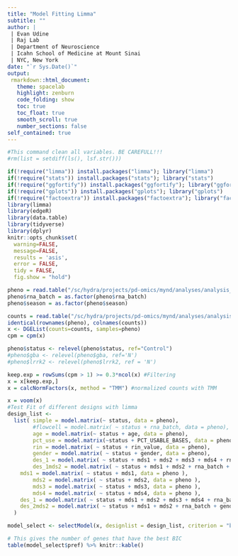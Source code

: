 ```yaml
---
title: "Model Fitting Limma"
subtitle: ""
author: |
 | Evan Udine
 | Raj Lab
 | Department of Neuroscience
 | Icahn School of Medicine at Mount Sinai
 | NYC, New York
date: "`r Sys.Date()`"
output:
 rmarkdown::html_document:
   theme: spacelab
   highlight: zenburn
   code_folding: show
   toc: true
   toc_float: true
   smooth_scroll: true
   number_sections: false
self_contained: true
---
```



```r
#This command clean all variables. BE CAREFULL!!! 
#rm(list = setdiff(ls(), lsf.str()))
```

```r
if(!require("limma")) install.packages("limma"); library("limma")
if(!require("stats")) install.packages("stats"); library("stats")
if(!require("ggfortify")) install.packages("ggfortify"); library("ggfortify")
if(!require("gplots")) install.packages("gplots"); library("gplots")
if(!require("factoextra")) install.packages("factoextra"); library("factoextra")
library(limma)
library(edgeR)
library(data.table)
library(tidyverse)
library(dplyr)
knitr::opts_chunk$set( 
  warning=FALSE,
  message=FALSE,
  results = 'asis',
  error = FALSE,
  tidy = FALSE,
  fig.show = "hold")
```

```r
pheno = read.table("/sc/hydra/projects/pd-omics/mynd/analyses/analysis_9_19_19/mynd_metadata_9_19_19.txt", header = T, row.names = 1, check.names = F)
pheno$rna_batch = as.factor(pheno$rna_batch)
pheno$season = as.factor(pheno$season)

counts = read.table("/sc/hydra/projects/pd-omics/mynd/analyses/analysis_9_19_19/mynd.counts.txt", header = TRUE, check.names = FALSE)
identical(rownames(pheno), colnames(counts))
x <- DGEList(counts=counts, samples=pheno)
cpm = cpm(x)

pheno$status <- relevel(pheno$status, ref="Control")
#pheno$gba <- relevel(pheno$gba, ref='N')
#pheno$lrrk2 <- relevel(pheno$lrrk2, ref = 'N')

keep.exp = rowSums(cpm > 1) >= 0.3*ncol(x) #Filtering
x = x[keep.exp,]
x = calcNormFactors(x, method = "TMM") #normalized counts with TMM

x = voom(x)
#Test Fit of different designs with limma
design_list <- 
  list( simple = model.matrix(~ status, data = pheno),
        #flowcell = model.matrix( ~ status + rna_batch, data = pheno),
        age = model.matrix(~ status + age, data = pheno),
        pct_use = model.matrix(~status + PCT_USABLE_BASES, data = pheno),
        rin = model.matrix( ~ status + rin_value, data = pheno),
        gender = model.matrix( ~ status + gender, data = pheno),
        des_1 = model.matrix( ~ status + mds1 + mds2 + mds3 + mds4 + rna_batch + gender + PCT_USABLE_BASES + rin_value + age, data = pheno ),
        des_1mds2 = model.matrix( ~ status + mds1 + mds2 + rna_batch + gender + PCT_USABLE_BASES + rin_value + age, data = pheno ),
	mds1 = model.matrix( ~ status + mds1, data = pheno ),
        mds2 = model.matrix( ~ status + mds2, data = pheno ),
        mds3 = model.matrix( ~ status + mds3, data = pheno ),
        mds4 = model.matrix( ~ status + mds4, data = pheno ),
	des_1 = model.matrix( ~ status + mds1 + mds2 + mds3 + mds4 + rna_batch + gender + rin_value + age, data = pheno ),        
	des_2mds2 = model.matrix( ~ status + mds1 + mds2 + rna_batch + gender + rin_value + age,  data = pheno )
  )

model_select <- selectModel(x, designlist = design_list, criterion = "bic")

# This gives the number of genes that have the best BIC
table(model_select$pref) %>% knitr::kable()
```
